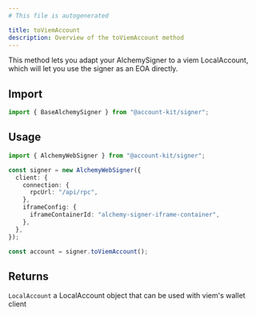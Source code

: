 ```yaml
---
# This file is autogenerated

title: toViemAccount
description: Overview of the toViemAccount method
---
```



This method lets you adapt your AlchemySigner to a viem LocalAccount, which
will let you use the signer as an EOA directly.

## Import

```ts
import { BaseAlchemySigner } from "@account-kit/signer";
```

## Usage

```ts
import { AlchemyWebSigner } from "@account-kit/signer";

const signer = new AlchemyWebSigner({
  client: {
    connection: {
      rpcUrl: "/api/rpc",
    },
    iframeConfig: {
      iframeContainerId: "alchemy-signer-iframe-container",
    },
  },
});

const account = signer.toViemAccount();
```

## Returns

`LocalAccount`
a LocalAccount object that can be used with viem's wallet client
